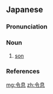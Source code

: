 ==Japanese==
{{ja-kanjitab|れい|そく|yomi=o}}

===Pronunciation===
{{ja-pron|yomi=o|れいそく|acc=0|acc_ref=DJR,NHK}}

===Noun===
{{ja-noun|れいそく}}

# {{lb|ja|honorific|sort=れいそく}} [[son]]

===References===
<references/>

[[mg:令息]]
[[zh:令息]]